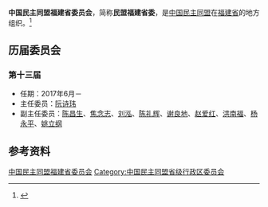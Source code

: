 {{Infobox PRCG
|机构名称 = 中国民主同盟福建省委员会
|标志1    =
|格言1    =
|届数     = 十三
|任期始   = 2017年6月
|任期终   =
|职位1    = 主任委员
|人员1    = [[阮诗玮|阮诗玮]]
|职位2    = 副主任委员
|人员2    = [[陈昌生|陈昌生]]、[[焦念志|焦念志]]、[[刘泓|刘泓]]、[[陈礼辉|陈礼辉]]、[[谢良地|谢良地]]、[[赵爱红|赵爱红]]、[[洪南福|洪南福]]、[[杨永平|杨永平]]、[[姚立纲|姚立纲]]
|人数2    =
|职位3    =
|人员3    =
|组织法规 = 中国民主同盟章程
|上级机构 = [[中国民主同盟中央委员会|中国民主同盟中央委员会]]
|机构类型 = [[民主党派|民主党派]][[中国一级行政区|省级行政区]][[委员会|委员会]]
|行政级别 = 正厅级
|场所1    = 
|地址1    = 
|邮编1    = 
|电话1    = 
|官网1    = {{url|http://www.fjmm.cn}}
}}
'''中国民主同盟福建省委员会'''，简称'''民盟福建省委'''，是[[中国民主同盟|中国民主同盟]]在[[福建省|福建省]]的地方组织。<ref>{{Cite book|title=中华人民共和国职官志|author=何虎生, 李耀东, 向常福主编|publisher=中国社会出版社|year=2003|isbn=9787800883934|location=北京|pages=}}</ref>

== 历届委员会 ==
=== 第十三届 ===
* 任期：2017年6月－
* 主任委员：[[阮诗玮|阮诗玮]]
* 副主任委员：[[陈昌生|陈昌生]]、[[焦念志|焦念志]]、[[刘泓|刘泓]]、[[陈礼辉|陈礼辉]]、[[谢良地|谢良地]]、[[赵爱红|赵爱红]]、[[洪南福|洪南福]]、[[杨永平|杨永平]]、[[姚立纲|姚立纲]]

== 参考资料 ==
{{reflist}}

{{中华人民共和国各省级行政区|委员会|中国民主同盟|仅内地=yes}}

{{Authority control}}
[[Category:中国民主同盟福建省委员会|]]
[[Category:中国民主同盟省级行政区委员会|Category:中国民主同盟省级行政区委员会]]